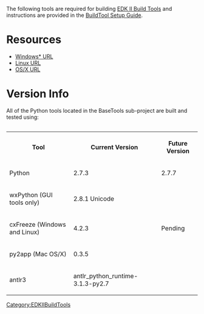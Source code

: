 [[Category:EDKIIBuildTools]]
The following tools are required for building [[edk2-buildtools| EDK II Build Tools]] and instructions are provided in the [[BuildTool Setup Guide]].

=Resources=
*[http://edk2-buildtools.svn.sourceforge.net/svnroot/edk2-buildtools/DevelopmentTools/PythonPkgs/Win32 Windows* URL]
*[http://edk2-buildtools.svn.sourceforge.net/svnroot/edk2-buildtools/DevelopmentTools/PythonPkgs/Linux Linux URL]
*[http://edk2-buildtools.svn.sourceforge.net/svnroot/edk2-buildtools/DevelopmentTools/PythonPkgs/Mac_OS_X OS/X URL]

= Version Info =
All of the Python tools located in the BaseTools sub-project are built and tested using:

<div class="t_projects">
<table  align=left>
<tr><th>Tool</th><th>Current Version</th><th>Future Version</th></tr>
<tr><td>Python</td><td>2.7.3</td><td>2.7.7</td></tr>
<tr><td>wxPython (GUI tools only)</td><td>2.8.1 Unicode</td><td>{{na}}</td></tr>
<tr><td>cxFreeze (Windows and Linux)</td><td>4.2.3</td><td>Pending</td></tr>
<tr><td>py2app (Mac OS/X)</td><td>0.3.5</td><td>{{na}}</td></tr>
<tr><td>antlr3</td><td>antlr_python_runtime-3.1.3-py2.7</td><td>{{na}}</td></tr>
</table>
</div>